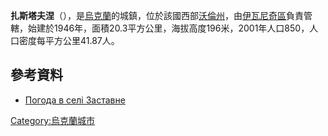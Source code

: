 {{coord|50|35|47|N|24|16|45|E|scale:30000|display=title}}

'''扎斯塔夫涅'''（{{lang-uk|Заставне}}），是[[烏克蘭|烏克蘭]]的城鎮，位於該國西部[[沃倫州|沃倫州]]，由[[伊瓦尼奇區|伊瓦尼奇區]]負責管轄，始建於1946年，面積20.3平方公里，海拔高度196米，2001年人口850，人口密度每平方公里41.87人。

==參考資料==
* [http://weather.in.ua/ua/volynskaja/8638 Погода в селі Заставне] {{Wayback|url=http://weather.in.ua/ua/volynskaja/8638 |date=20111219101913 }}

{{Ukraine-geo-stub}}
[[Category:烏克蘭城市|Category:烏克蘭城市]]